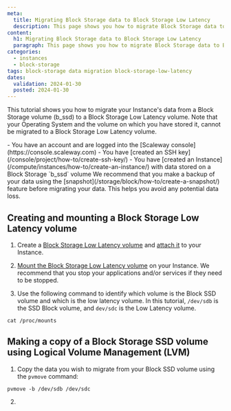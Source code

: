 ```yaml
---
meta:
  title: Migrating Block Storage data to Block Storage Low Latency
  description: This page shows you how to migrate Block Storage data to Block Storage Low Latency
content:
  h1: Migrating Block Storage data to Block Storage Low Latency
  paragraph: This page shows you how to migrate Block Storage data to Block Storage Low Latency
categories:
  - instances
  - block-storage
tags: block-storage data migration block-storage-low-latency
dates:
  validation: 2024-01-30
  posted: 2024-01-30
---
```



This tutorial shows you how to migrate your Instance's data from a Block Storage volume (b_ssd) to a Block Storage Low Latency volume.
Note that your Operating System and the volume on which you have stored it, cannot be migrated to a Block Storage Low Latency volume.

<Macro id="iam-requirements" />

<Message type="requirement">
  - You have an account and are logged into the [Scaleway console](https://console.scaleway.com)
  - You have [created an SSH key](/console/project/how-to/create-ssh-key/)
  - You have [created an Instance](/compute/instances/how-to/create-an-instance/) with data stored on a Block Storage `b_ssd` volume
</Message>

<Message type="tip">
  We recommend that you make a backup of your data using the [snapshot](/storage/block/how-to/create-a-snapshot/) feature before migrating your data. This helps you avoid any potential data loss.
</Message>

## Creating and mounting a Block Storage Low Latency volume

1. Create a [Block Storage Low Latency volume](/storage/block/how-to/create-a-volume/) and [attach it](/storage/block/how-to/attach-a-volume/) to your Instance.
2. [Mount the Block Storage Low Latency volume](/storage/block/api-cli/managing-a-volume/#mounting-and-using-a-block-storage-volume) on your Instance.
    <Message type="tip">
      We recommend that you stop your applications and/or services if they need to be stopped.
    </Message>

3. Use the following command to identify which volume is the Block SSD volume and which is the low latency volume. In this tutorial, `/dev/sdb` is the SSD Block volume, and `dev/sdc` is the Low Latency volume.
  ```
  cat /proc/mounts
  ```

## Making a copy of a Block Storage SSD volume using Logical Volume Management (LVM)

1. Copy the data you wish to migrate from your Block SSD volume using the `pvmove` command:
  ```
  pvmove -b /dev/sdb /dev/sdc
  ```
2. 

